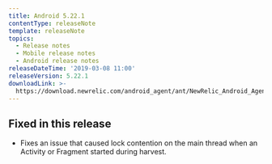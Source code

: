 ```yaml
---
title: Android 5.22.1
contentType: releaseNote
template: releaseNote
topics:
  - Release notes
  - Mobile release notes
  - Android release notes
releaseDateTime: '2019-03-08 11:00'
releaseVersion: 5.22.1
downloadLink: >-
  https://download.newrelic.com/android_agent/ant/NewRelic_Android_Agent_5.22.1.zip
---
```


## Fixed in this release

* Fixes an issue that caused lock contention on the main thread when an Activity or Fragment started during harvest.

